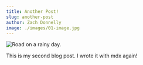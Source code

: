 ```yaml
---
title: Another Post!
slug: another-post
author: Zach Donnelly
image: ./images/01-image.jpg
---
```


![Road on a rainy day.](./images/01-image.jpg)

This is my second blog post. I wrote it with mdx again!